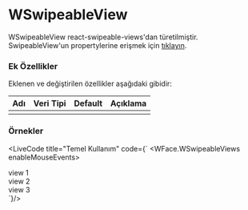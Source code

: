 
# WSwipeableView

WSwipeableView react-swipeable-views'dan türetilmiştir.
SwipeableView'un propertylerine erişmek için [tıklayın](https://react-swipeable-views.com/api/api/).

### Ek Özellikler

Eklenen ve değiştirilen özellikler aşağıdaki gibidir:

| Adı                 | Veri Tipi                                                     | Default | Açıklama                                        |
|:--------------------|:--------------------------------------------------------------|:--------|:------------------------------------------------|
|                     |                                                               |         |                                                 |


### Örnekler

<LiveCode title="Temel Kullanım" code={`
<WFace.WSwipeableViews enableMouseEvents>
  <div style={{height: 100, padding: 20, backgroundColor: 'green'}}>view 1</div>
  <div style={{height: 100, padding: 20, backgroundColor: 'red'}}>view 2</div>
  <div style={{height: 100, padding: 20, backgroundColor: 'yellow'}}>view 3</div>
</WFace.WSwipeableViews>
`}/>